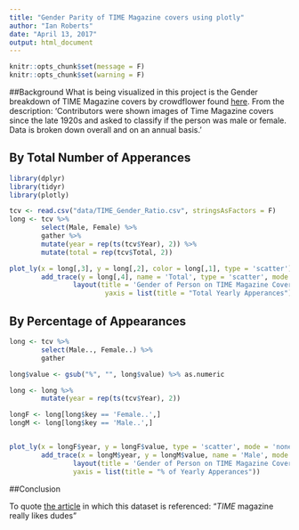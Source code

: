 ---
title: "Gender Parity of TIME Magazine covers using plotly"
author: "Ian Roberts"
date: "April 13, 2017"
output: html_document
---

```{r setup, include=FALSE}
knitr::opts_chunk$set(message = F)
knitr::opts_chunk$set(warning = F)
```

##Background
What is being visualized in this project is the Gender breakdown of TIME Magazine covers by crowdflower found [here](https://data.world/crowdflower/time-magazine-covers). From the description: 'Contributors were shown images of Time Magazine covers since the late 1920s and asked to classify if the person was male or female. Data is broken down overall and on an annual basis.'

## By Total Number of Apperances
```{r thing}
library(dplyr)
library(tidyr)
library(plotly)

tcv <- read.csv("data/TIME_Gender_Ratio.csv", stringsAsFactors = F)
long <- tcv %>% 
        select(Male, Female) %>%
        gather %>%
        mutate(year = rep(ts(tcv$Year), 2)) %>%
        mutate(total = rep(tcv$Total, 2))

plot_ly(x = long[,3], y = long[,2], color = long[,1], type = 'scatter') %>%
        add_trace(y = long[,4], name = 'Total', type = 'scatter', mode = 'lines', line = list(color = 'rgb(205,12,24)', dash = 'dash')) %>%
                layout(title = 'Gender of Person on TIME Magazine Cover',
                        yaxis = list(title = "Total Yearly Apperances"))
```


## By Percentage of Appearances
```{r thing2}
long <- tcv %>% 
        select(Male.., Female..) %>%
        gather

long$value <- gsub("%", "", long$value) %>% as.numeric

long <- long %>% 
        mutate(year = rep(ts(tcv$Year), 2))

longF <- long[long$key == 'Female..',]
longM <- long[long$key == 'Male..',]


plot_ly(x = longF$year, y = longF$value, type = 'scatter', mode = 'none', name = 'Female', fill = 'tozeroy') %>%
        add_trace(x = longM$year, y = longM$value, name = 'Male', mode = 'none', fill = 'tonexty') %>% 
                layout(title = 'Gender of Person on TIME Magazine Cover',
                yaxis = list(title = "% of Yearly Apperances"))

```

##Conclusion

To quote [the article](https://www.crowdflower.com/time-magazine-cover-data/) in which this dataset is referenced: "*TIME* magazine really likes dudes"